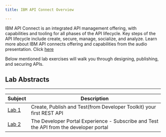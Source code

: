 ```yaml
---
title: IBM API Connect Overview

---
```



IBM API Connect is an integrated API management offering, with capabilities and tooling for all phases of the API lifecycle. Key steps of the API lifecycle include create, secure, manage, socialize, and analyze. Learn more about IBM API connects offering and  capabilities from the audio presentation. Click  [here](https://ibm.box.com/s/zdvlrkbmobejvkd5hzhiqf7jur4fc6sj)
  
Below mentioned lab exercises will walk you through designing, publishing, and securing APIs.



## Lab Abstracts

---

|  Subject                            | Description                                            |                                                               
|-------------------------|-----------------------------------------|
| [Lab 1](/api-connect/Lab1)       | Create, Publish and Test(from Developer Toolkit) your first REST API
| [Lab 2](/api-connect/Lab2)       | The Developer Portal Experience - Subscribe and Test the API from the developer portal


